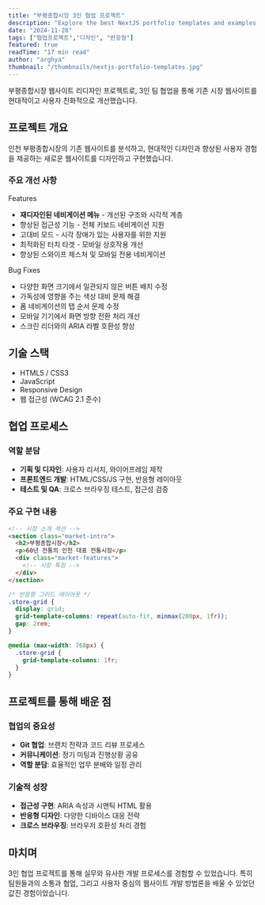 ```yaml
---
title: "부평종합시장 3인 협업 프로젝트"
description: "Explore the best NextJS portfolio templates and examples to showcase your work professionally and stand out from the competition."
date: "2024-11-28"
tags: ["협업프로젝트","디자인", "반응형"]
featured: true
readTime: "17 min read"
author: "arghya"
thumbnail: "/thumbnails/nextjs-portfolio-templates.jpg"
---
```


부평종합시장 웹사이트 리디자인 프로젝트로, 3인 팀 협업을 통해 기존 시장 웹사이트를 현대적이고 사용자 친화적으로 개선했습니다.

<ImageViewer
  src="https://images.unsplash.com/photo-1460925895917-afdab827c52f?w=900&auto=format&fit=crop&q=60"
  alt="Portfolio Website Design"
  caption="Modern portfolio website showcasing creative work"
/>

## 프로젝트 개요

인천 부평종합시장의 기존 웹사이트를 분석하고, 현대적인 디자인과 향상된 사용자 경험을 제공하는 새로운 웹사이트를 디자인하고 구현했습니다.

### 주요 개선 사항

<Accordion type="multiple" className="w-full not-prose flex flex-col gap-2">
  <AccordionItem value="item-1" className="flex flex-col gap-2">
    <AccordionTrigger className="cursor-pointer">Features</AccordionTrigger>
    <AccordionContent className="flex flex-col gap-4">
      <ul className="list-disc space-y-2 pl-4">
        <li>
          <strong>재디자인된 네비게이션 메뉴</strong> - 개선된 구조와 시각적 계층
        </li>
        <li>
          향상된 접근성 기능 - 전체 키보드 네비게이션 지원
        </li>
        <li>고대비 모드 - 시각 장애가 있는 사용자를 위한 지원</li>
        <li>최적화된 터치 타겟 - 모바일 상호작용 개선</li>
        <li>향상된 스와이프 제스처 및 모바일 전용 네비게이션</li>
      </ul>
    </AccordionContent>
  </AccordionItem>
  <AccordionItem value="item-2" className="flex flex-col gap-2">
    <AccordionTrigger className="cursor-pointer">Bug Fixes</AccordionTrigger>
    <AccordionContent className="flex flex-col gap-4 text-balance">
      <ul className="list-disc space-y-2 pl-4">
        <li>
          다양한 화면 크기에서 일관되지 않은 버튼 배치 수정
        </li>
        <li>가독성에 영향을 주는 색상 대비 문제 해결</li>
        <li>폼 네비게이션의 탭 순서 문제 수정</li>
        <li>모바일 기기에서 화면 방향 전환 처리 개선</li>
        <li>스크린 리더와의 ARIA 라벨 호환성 향상</li>
      </ul>
    </AccordionContent>
  </AccordionItem>
</Accordion>

## 기술 스택

- HTML5 / CSS3
- JavaScript
- Responsive Design
- 웹 접근성 (WCAG 2.1 준수)

## 협업 프로세스

### 역할 분담

- **기획 및 디자인**: 사용자 리서치, 와이어프레임 제작
- **프론트엔드 개발**: HTML/CSS/JS 구현, 반응형 레이아웃
- **테스트 및 QA**: 크로스 브라우징 테스트, 접근성 검증

### 주요 구현 내용

```html
<!-- 시장 소개 섹션 -->
<section class="market-intro">
  <h2>부평종합시장</h2>
  <p>60년 전통의 인천 대표 전통시장</p>
  <div class="market-features">
    <!-- 시장 특징 -->
  </div>
</section>
```

```css
/* 반응형 그리드 레이아웃 */
.store-grid {
  display: grid;
  grid-template-columns: repeat(auto-fit, minmax(280px, 1fr));
  gap: 2rem;
}

@media (max-width: 768px) {
  .store-grid {
    grid-template-columns: 1fr;
  }
}
```

## 프로젝트를 통해 배운 점

### 협업의 중요성

- **Git 협업**: 브랜치 전략과 코드 리뷰 프로세스
- **커뮤니케이션**: 정기 미팅과 진행상황 공유
- **역할 분담**: 효율적인 업무 분배와 일정 관리

### 기술적 성장

- **접근성 구현**: ARIA 속성과 시맨틱 HTML 활용
- **반응형 디자인**: 다양한 디바이스 대응 전략
- **크로스 브라우징**: 브라우저 호환성 처리 경험

## 마치며

3인 협업 프로젝트를 통해 실무와 유사한 개발 프로세스를 경험할 수 있었습니다. 특히 팀원들과의 소통과 협업, 그리고 사용자 중심의 웹사이트 개발 방법론을 배울 수 있었던 값진 경험이었습니다.
